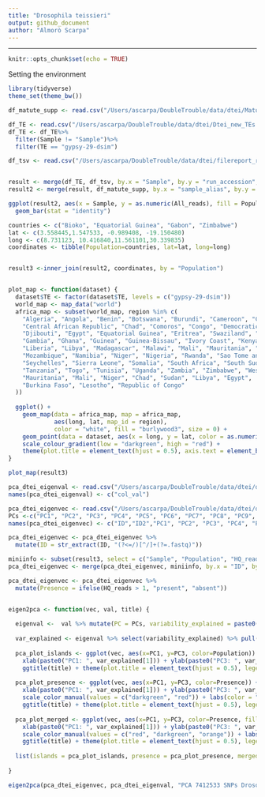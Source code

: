 ```yaml
---
title: "Drosophila teissieri"
output: github_document
author: "Almorò Scarpa"
---
```


---
```r
knitr::opts_chunk$set(echo = TRUE)
```

Setting the environment
``` r
library(tidyverse)
theme_set(theme_bw())
```

```r

df_matute_supp <- read.csv("/Users/ascarpa/DoubleTrouble/data/dtei/Matute_clean.csv", header = TRUE, sep = ",")

df_TE <- read.csv("/Users/ascarpa/DoubleTrouble/data/dtei/Dtei_new_TEs.csv", header = TRUE, sep = ",")
df_TE <- df_TE%>%
  filter(Sample != "Sample")%>%
  filter(TE == "gypsy-29-dsim")

df_tsv <- read.csv("/Users/ascarpa/DoubleTrouble/data/dtei/filereport_read_run_PRJNA395473_tsv.txt", header = TRUE, sep = "\t")


result <- merge(df_TE, df_tsv, by.x = "Sample", by.y = "run_accession", all = FALSE)
result2 <- merge(result, df_matute_supp, by.x = "sample_alias", by.y = "Line", all = FALSE)

ggplot(result2, aes(x = Sample, y = as.numeric(All_reads), fill = Population)) +
  geom_bar(stat = "identity")

countries <- c("Bioko", "Equatorial Guinea", "Gabon", "Zimbabwe")
lat <- c(3.558445,1.547533, -0.989408, -19.150480)
long <- c(8.731123, 10.416840,11.561101,30.339835)
coordinates <- tibble(Population=countries, lat=lat, long=long)


result3 <-inner_join(result2, coordinates, by = "Population")


plot_map <- function(dataset) {
  dataset$TE <- factor(dataset$TE, levels = c("gypsy-29-dsim"))
  world_map <- map_data("world")
  africa_map <- subset(world_map, region %in% c(
    "Algeria", "Angola", "Benin", "Botswana", "Burundi", "Cameroon", "Cape Verde", 
    "Central African Republic", "Chad", "Comoros", "Congo", "Democratic Republic of the Congo",
    "Djibouti", "Egypt", "Equatorial Guinea", "Eritrea", "Swaziland", "Ethiopia", "Gabon",
    "Gambia", "Ghana", "Guinea", "Guinea-Bissau", "Ivory Coast", "Kenya", "Lesotho", 
    "Liberia", "Libya", "Madagascar", "Malawi", "Mali", "Mauritania", "Mauritius", "Morocco", 
    "Mozambique", "Namibia", "Niger", "Nigeria", "Rwanda", "Sao Tome and Principe", "Senegal", 
    "Seychelles", "Sierra Leone", "Somalia", "South Africa", "South Sudan", "Sudan", 
    "Tanzania", "Togo", "Tunisia", "Uganda", "Zambia", "Zimbabwe", "Western Sahara", 
    "Mauritania", "Mali", "Niger", "Chad", "Sudan", "Libya", "Egypt", 
    "Burkina Faso", "Lesotho", "Republic of Congo"
  ))
  
  ggplot() +
    geom_map(data = africa_map, map = africa_map,
             aes(long, lat, map_id = region),
             color = "white", fill = "burlywood3", size = 0) +
    geom_point(data = dataset, aes(x = long, y = lat, color = as.numeric(HQ_reads)), size = 2, position = position_jitter(width = 0.1, height = 0.1), alpha = 0.7) +
    scale_colour_gradient(low = "darkgreen", high = "red") + 
    theme(plot.title = element_text(hjust = 0.5), axis.text = element_blank(), axis.title = element_blank(), axis.ticks = element_blank(), legend.position = "none")
}

plot_map(result3)
```

```r
pca_dtei_eigenval <- read.csv("/Users/ascarpa/DoubleTrouble/data/dtei/dtei.pca.eigenval", header = FALSE)
names(pca_dtei_eigenval) <- c("col_val")

pca_dtei_eigenvec <- read.csv("/Users/ascarpa/DoubleTrouble/data/dtei/dtei.pca.eigenvec", sep = "", header = FALSE)
PCs <-c("PC1", "PC2", "PC3", "PC4", "PC5", "PC6", "PC7", "PC8", "PC9", "PC10", "PC11", "PC12", "PC13")
names(pca_dtei_eigenvec) <- c("ID","ID2","PC1", "PC2", "PC3", "PC4", "PC5", "PC6", "PC7", "PC8", "PC9", "PC10", "PC11", "PC12", "PC13")

pca_dtei_eigenvec <- pca_dtei_eigenvec %>%
  mutate(ID = str_extract(ID, "(?<=/)[^/]+(?=.fastq)"))

miniinfo <- subset(result3, select = c("Sample", "Population", "HQ_reads"))
pca_dtei_eigenvec <- merge(pca_dtei_eigenvec, miniinfo, by.x = "ID", by.y = "Sample", all = FALSE)

pca_dtei_eigenvec <- pca_dtei_eigenvec %>%
  mutate(Presence = ifelse(HQ_reads > 1, "present", "absent"))


eigen2pca <- function(vec, val, title) {
  
  eigenval <-  val %>% mutate(PC = PCs, variability_explained = paste0(round((col_val/sum(col_val)*100),2), "%"))
  
  var_explained <- eigenval %>% select(variability_explained) %>% pull()
  
  pca_plot_islands <- ggplot(vec, aes(x=PC1, y=PC3, color=Population)) + geom_point(alpha=0.5, size=4) +
    xlab(paste0("PC1: ", var_explained[1])) + ylab(paste0("PC3: ", var_explained[3])) +
    ggtitle(title) + theme(plot.title = element_text(hjust = 0.5), legend.position = "bottom")
  
  pca_plot_presence <- ggplot(vec, aes(x=PC1, y=PC3, color=Presence)) + geom_point(alpha=0.5, size=4) +
    xlab(paste0("PC1: ", var_explained[1])) + ylab(paste0("PC3: ", var_explained[3])) +
    scale_color_manual(values = c("darkgreen", "red")) + labs(color = "Shellder") +
    ggtitle(title) + theme(plot.title = element_text(hjust = 0.5), legend.position = "bottom")
  
  pca_plot_merged <- ggplot(vec, aes(x=PC1, y=PC3, color=Presence, fill=Population)) + geom_point(shape=21, alpha=0.5, size=4, stroke=2) +
    xlab(paste0("PC1: ", var_explained[1])) + ylab(paste0("PC3: ", var_explained[3])) +
    scale_color_manual(values = c("red", "darkgreen", "orange")) + labs(color = "TE carried") +
    ggtitle(title) + theme(plot.title = element_text(hjust = 0.5), legend.position = "bottom")
  
  list(islands = pca_plot_islands, presence = pca_plot_presence, merged = pca_plot_merged)
  
}

eigen2pca(pca_dtei_eigenvec, pca_dtei_eigenval, "PCA 7412533 SNPs Drosophila teissieri")
```